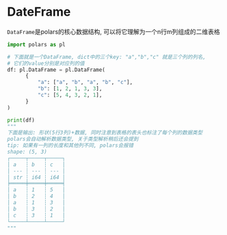 # DateFrame

`DataFrame`是polars的核心数据结构, 可以将它理解为一个n行m列组成的二维表格

```python
import polars as pl

# 下面就是一个DataFrame, dict中的三个key: "a","b","c" 就是三个列的列名,
# 它们的value分别是对应列的值
df: pl.DataFrame = pl.DataFrame(
      {
          "a": ["a", "b", "a", "b", "c"],
          "b": [1, 2, 1, 3, 3],
          "c": [5, 4, 3, 2, 1],
      }
)

print(df)
"""
下面是输出: 形状(5行3列)+数据, 同时注意到表格的表头也标注了每个列的数据类型
polars会自动解析数据类型, 关于类型解析稍后还会提到
tip: 如果有一列的长度和其他列不同, polars会报错
shape: (5, 3)
┌─────┬─────┬─────┐
│ a   ┆ b   ┆ c   │
│ --- ┆ --- ┆ --- │
│ str ┆ i64 ┆ i64 │
╞═════╪═════╪═════╡
│ a   ┆ 1   ┆ 5   │
│ b   ┆ 2   ┆ 4   │
│ a   ┆ 1   ┆ 3   │
│ b   ┆ 3   ┆ 2   │
│ c   ┆ 3   ┆ 1   │
└─────┴─────┴─────┘
"""

```